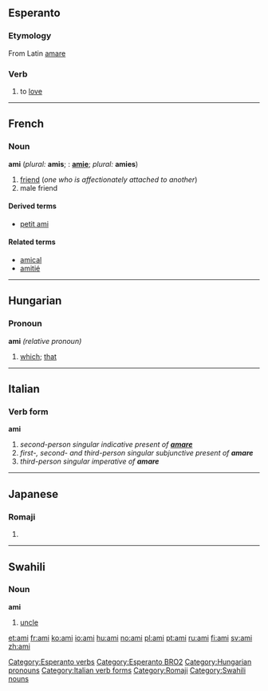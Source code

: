 ==Esperanto==
===Etymology===
From Latin [[amare]]

===Verb===
{{eo-verb|am}}

#to [[love]]

[[Category:Esperanto verbs]]
[[Category:Esperanto BRO2]]


----

==French==
===Noun===
'''ami''' {{m}} (''plural:'' '''amis'''; {{f}}: '''[[amie]]'''; ''plural:'' '''amies''')

#[[friend]] (''one who is affectionately attached to another'')
#male friend

====Derived terms====
*[[petit ami]]

====Related terms====
*[[amical]]
*[[amitié]]


----

==Hungarian==

===Pronoun===
'''ami''' ''(relative pronoun)''

#[[which]]; [[that]]

[[Category:Hungarian pronouns]]


----

==Italian==
===Verb form===
'''ami'''

#''second-person singular indicative present of '''[[amare]]'''''
#''first-, second- and third-person singular subjunctive present of '''amare'''''
#''third-person singular imperative of '''amare'''''
[[Category:Italian verb forms]]


----

==Japanese==
===Romaji===
{{romaji|あみ}}
# {{japdef|網|[[net]], gin trap}}

[[Category:Romaji]]


----

==Swahili==
===Noun===
'''ami'''

# [[uncle]]

[[Category:Swahili nouns]]

[[et:ami]]
[[fr:ami]]
[[ko:ami]]
[[io:ami]]
[[hu:ami]]
[[no:ami]]
[[pl:ami]]
[[pt:ami]]
[[ru:ami]]
[[fi:ami]]
[[sv:ami]]
[[zh:ami]]